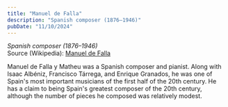 ```yaml
---
title: "Manuel de Falla"
description: "Spanish composer (1876–1946)"
pubDate: "11/10/2024"
---
```


*Spanish composer (1876–1946)*  
Source (Wikipedia): [Manuel de Falla][1]

Manuel de Falla y Matheu was a Spanish composer and pianist. Along with Isaac Albéniz, Francisco Tárrega, and Enrique Granados, he was one of Spain's most important musicians of the first half of the 20th century. He has a claim to being Spain's greatest composer of the 20th century, although the number of pieces he composed was relatively modest.

[1]: https://en.wikipedia.org/wiki/Manuel_de_Falla
